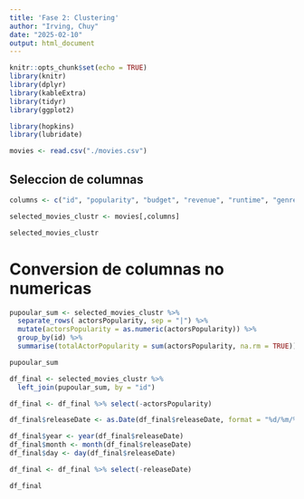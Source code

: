 ```yaml
---
title: 'Fase 2: Clustering'
author: "Irving, Chuy"
date: "2025-02-10"
output: html_document
---
```



```r
knitr::opts_chunk$set(echo = TRUE)
library(knitr)
library(dplyr)
library(kableExtra)
library(tidyr)
library(ggplot2)

library(hopkins)
library(lubridate)
```

```r
movies <- read.csv("./movies.csv")

```

## Seleccion de columnas
```r
columns <- c("id", "popularity", "budget", "revenue", "runtime", "genresAmount", "productionCountriesAmount", "releaseDate", "voteCount", "voteAvg", "actorsPopularity", "actorsAmount", "castWomenAmount", "castMenAmount")

selected_movies_clustr <- movies[,columns]

selected_movies_clustr

```

# Conversion de columnas no numericas
```r
pupoular_sum <- selected_movies_clustr %>%
  separate_rows( actorsPopularity, sep = "|") %>%
  mutate(actorsPopularity = as.numeric(actorsPopularity)) %>%
  group_by(id) %>%
  summarise(totalActorPopularity = sum(actorsPopularity, na.rm = TRUE))

pupoular_sum

df_final <- selected_movies_clustr %>%
  left_join(pupoular_sum, by = "id")

df_final <- df_final %>% select(-actorsPopularity)

df_final$releaseDate <- as.Date(df_final$releaseDate, format = "%d/%m/%d")

df_final$year <- year(df_final$releaseDate)
df_final$month <- month(df_final$releaseDate)
df_final$day <- day(df_final$releaseDate)

df_final <- df_final %>% select(-releaseDate)

df_final
```
